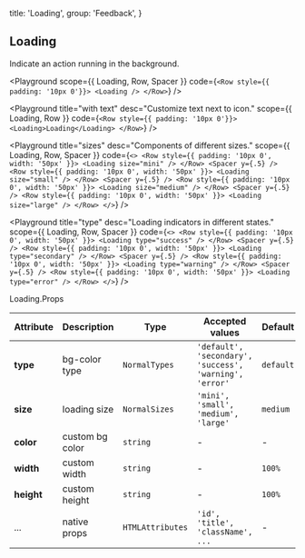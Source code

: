 
  title: 'Loading',
  group: 'Feedback',
}

## Loading

Indicate an action running in the background.

<Playground
  scope={{ Loading, Row, Spacer }}
  code={`
<Row style={{ padding: '10px 0'}}>
  <Loading />
</Row>
`} />

<Playground
  title="with text"
  desc="Customize text next to icon."
  scope={{ Loading, Row }}
  code={`
<Row style={{ padding: '10px 0'}}>
  <Loading>Loading</Loading>
</Row>
`} />

<Playground
  title="sizes"
  desc="Components of different sizes."
  scope={{ Loading, Row, Spacer }}
  code={`
<>
  <Row style={{ padding: '10px 0', width: '50px' }}>
    <Loading size="mini" />
  </Row>
  <Spacer y={.5} />
  <Row style={{ padding: '10px 0', width: '50px' }}>
    <Loading size="small" />
  </Row>
  <Spacer y={.5} />
  <Row style={{ padding: '10px 0', width: '50px' }}>
    <Loading size="medium" />
  </Row>
  <Spacer y={.5} />
  <Row style={{ padding: '10px 0', width: '50px' }}>
    <Loading size="large" />
  </Row>
</>
`} />


<Playground
  title="type"
  desc="Loading indicators in different states."
  scope={{ Loading, Row, Spacer }}
  code={`
<>
  <Row style={{ padding: '10px 0', width: '50px' }}>
    <Loading type="success" />
  </Row>
  <Spacer y={.5} />
  <Row style={{ padding: '10px 0', width: '50px' }}>
    <Loading type="secondary" />
  </Row>
  <Spacer y={.5} />
  <Row style={{ padding: '10px 0', width: '50px' }}>
    <Loading type="warning" />
  </Row>
  <Spacer y={.5} />
  <Row style={{ padding: '10px 0', width: '50px' }}>
    <Loading type="error" />
  </Row>
</>
`} />

<Attributes edit="/pages/docs/components/loading.mdx">
<Attributes.Title>Loading.Props</Attributes.Title>

| Attribute | Description | Type | Accepted values | Default
| ---------- | ---------- | ---- |  -------------- | ------ |
| **type** | bg-color type | `NormalTypes` | `'default', 'secondary', 'success', 'warning', 'error'` | `default` |
| **size** | loading size | `NormalSizes` | `'mini', 'small', 'medium', 'large'` | `medium` |
| **color** | custom bg color | `string` | - | - |
| **width** | custom width | `string` | - | `100%` |
| **height** | custom height | `string` | - | `100%` |
| ... | native props | `HTMLAttributes` | `'id', 'title', 'className', ...` | - |

</Attributes>

